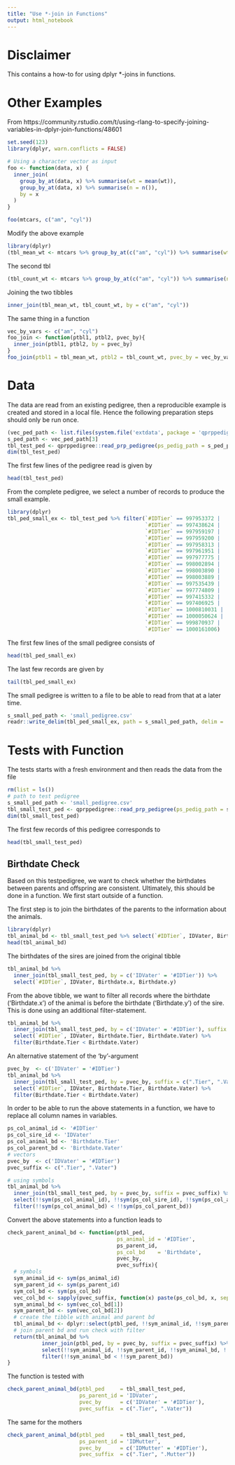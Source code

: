 ```yaml
---
title: "Use *-join in Functions"
output: html_notebook
---
```


# Disclaimer
This contains a how-to for using dplyr *-joins in functions.


# Other Examples
From https://community.rstudio.com/t/using-rlang-to-specify-joining-variables-in-dplyr-join-functions/48601

```r
set.seed(123)
library(dplyr, warn.conflicts = FALSE)

# Using a character vector as input
foo <- function(data, x) {
  inner_join(
    group_by_at(data, x) %>% summarise(wt = mean(wt)),
    group_by_at(data, x) %>% summarise(n = n()),
    by = x
  )
}

foo(mtcars, c("am", "cyl"))
```

Modify the above example

```r
library(dplyr)
(tbl_mean_wt <- mtcars %>% group_by_at(c("am", "cyl")) %>% summarise(wt = mean(wt)))
```

The second tbl

```r
(tbl_count_wt <- mtcars %>% group_by_at(c("am", "cyl")) %>% summarise(n = n()))
```

Joining the two tibbles

```r
inner_join(tbl_mean_wt, tbl_count_wt, by = c("am", "cyl"))
```

The same thing in a function

```r
vec_by_vars <- c("am", "cyl")
foo_join <- function(ptbl1, ptbl2, pvec_by){
  inner_join(ptbl1, ptbl2, by = pvec_by)
}
foo_join(ptbl1 = tbl_mean_wt, ptbl2 = tbl_count_wt, pvec_by = vec_by_vars)
```


# Data
The data are read from an existing pedigree, then a reproducible example is 
created and stored in a local file. Hence the following preparation steps 
should only be run once.

```r
(vec_ped_path <- list.files(system.file('extdata', package = 'qprppedigree'), full.names = TRUE))
s_ped_path <- vec_ped_path[3]
tbl_test_ped <- qprppedigree::read_prp_pedigree(ps_pedig_path = s_ped_path)
dim(tbl_test_ped)
```

The first few lines of the pedigree read is given by

```r
head(tbl_test_ped)
```

From the complete pedigree, we select a number of records to produce the small example.

```r
library(dplyr)
tbl_ped_small_ex <- tbl_test_ped %>% filter(`#IDTier` == 997953372 |
                                            `#IDTier` == 997438624 |
                                            `#IDTier` == 997959197 |
                                            `#IDTier` == 997959200 |
                                            `#IDTier` == 997958313 |
                                            `#IDTier` == 997961951 |
                                            `#IDTier` == 997977775 |
                                            `#IDTier` == 998002894 |
                                            `#IDTier` == 998003890 |
                                            `#IDTier` == 998003889 |
                                            `#IDTier` == 997535439 |
                                            `#IDTier` == 997774809 |
                                            `#IDTier` == 997415332 |
                                            `#IDTier` == 997406925 |
                                            `#IDTier` == 1000810031 |
                                            `#IDTier` == 1000050624 |
                                            `#IDTier` == 999870937 |
                                            `#IDTier` == 1000161006)
```


The first few lines of the small pedigree consists of

```r
head(tbl_ped_small_ex)
```

The last few records are given by

```r
tail(tbl_ped_small_ex)
```

The small pedigree is written to a file to be able to read from that at a later time.

```r
s_small_ped_path <- 'small_pedigree.csv'
readr::write_delim(tbl_ped_small_ex, path = s_small_ped_path, delim = '|')
```


# Tests with Function
The tests starts with a fresh environment and then reads the data from the file

```r
rm(list = ls())
# path to test pedigree
s_small_ped_path <- 'small_pedigree.csv'
tbl_small_test_ped <- qprppedigree::read_prp_pedigree(ps_pedig_path = s_small_ped_path)
dim(tbl_small_test_ped)
```

The first few records of this pedigree corresponds to 

```r
head(tbl_small_test_ped)
```


## Birthdate Check
Based on this testpedigree, we want to check whether the birthdates between parents and offspring are consistent. Ultimately, this should be done in a function. We first start outside of a function.

The first step is to join the birthdates of the parents to the information about the animals.

```r
library(dplyr)
tbl_animal_bd <- tbl_small_test_ped %>% select(`#IDTier`, IDVater, Birthdate)
head(tbl_animal_bd)
```

The birthdates of the sires are joined from the original tibble

```r
tbl_animal_bd %>% 
  inner_join(tbl_small_test_ped, by = c('IDVater' = '#IDTier')) %>% 
  select(`#IDTier`, IDVater, Birthdate.x, Birthdate.y)
```

From the above tibble, we want to filter all records where the birthdate ('Birthdate.x') of the animal is before the birthdate ('Birthdate.y') of the sire. This is done using an additional filter-statement.

```r
tbl_animal_bd %>% 
  inner_join(tbl_small_test_ped, by = c('IDVater' = '#IDTier'), suffix = c(".Tier", ".Vater")) %>% 
  select(`#IDTier`, IDVater, Birthdate.Tier, Birthdate.Vater) %>%
  filter(Birthdate.Tier < Birthdate.Vater)
```

An alternative statement of the 'by'-argument

```r
pvec_by  <- c('IDVater' = '#IDTier')
tbl_animal_bd %>% 
  inner_join(tbl_small_test_ped, by = pvec_by, suffix = c(".Tier", ".Vater")) %>% 
  select(`#IDTier`, IDVater, Birthdate.Tier, Birthdate.Vater) %>%
  filter(Birthdate.Tier < Birthdate.Vater)

```

In order to be able to run the above statements in a function, we have to replace all column names in variables.

```r
ps_col_animal_id <- '#IDTier'
ps_col_sire_id <- 'IDVater'
ps_col_animal_bd <- 'Birthdate.Tier'
ps_col_parent_bd <- 'Birthdate.Vater'
# vectors 
pvec_by  <- c('IDVater' = '#IDTier')
pvec_suffix <- c(".Tier", ".Vater")

# using symbols
tbl_animal_bd %>% 
  inner_join(tbl_small_test_ped, by = pvec_by, suffix = pvec_suffix) %>% 
  select(!!sym(ps_col_animal_id), !!sym(ps_col_sire_id), !!sym(ps_col_animal_bd), !!sym(ps_col_parent_bd)) %>%
  filter(!!sym(ps_col_animal_bd) < !!sym(ps_col_parent_bd))

```

Convert the above statements into a function leads to

```r
check_parent_animal_bd <- function(ptbl_ped,
                                   ps_animal_id = '#IDTier',
                                   ps_parent_id,
                                   ps_col_bd    = 'Birthdate',
                                   pvec_by,
                                   pvec_suffix){
  # symbols
  sym_animal_id <- sym(ps_animal_id)
  sym_parent_id <- sym(ps_parent_id)
  sym_col_bd <- sym(ps_col_bd)
  vec_col_bd <- sapply(pvec_suffix, function(x) paste(ps_col_bd, x, sep = ''), USE.NAMES = FALSE)
  sym_animal_bd <- sym(vec_col_bd[1])
  sym_parent_bd <- sym(vec_col_bd[2])
  # create the tibble with animal and parent bd
  tbl_animal_bd <- dplyr::select(ptbl_ped, !!sym_animal_id, !!sym_parent_id, !!sym_col_bd)
  # join parent bd and run check with filter
  return(tbl_animal_bd %>%
           inner_join(ptbl_ped, by = pvec_by, suffix = pvec_suffix) %>% 
           select(!!sym_animal_id, !!sym_parent_id, !!sym_animal_bd, !!sym_parent_bd) %>%
           filter(!!sym_animal_bd < !!sym_parent_bd)) 
}
```

The function is tested with

```r
check_parent_animal_bd(ptbl_ped     = tbl_small_test_ped,
                       ps_parent_id = 'IDVater',
                       pvec_by      = c('IDVater' = '#IDTier'),
                       pvec_suffix  = c(".Tier", ".Vater"))
```

The same for the mothers

```r
check_parent_animal_bd(ptbl_ped     = tbl_small_test_ped,
                       ps_parent_id = 'IDMutter',
                       pvec_by      = c('IDMutter' = '#IDTier'),
                       pvec_suffix  = c(".Tier", ".Mutter"))
```

